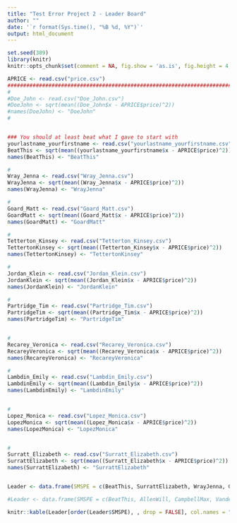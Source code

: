 ```yaml
---
title: "Test Error Project 2 - Leader Board"
author: ""
date: '`r format(Sys.time(), "%B %d, %Y")`'
output: html_document
---
```


```r
set.seed(389)
library(knitr)
knitr::opts_chunk$set(comment = NA, fig.show = 'as.is', fig.height = 4, fig.width = 4, prompt = TRUE, highlight = TRUE, tidy = FALSE, warning = FALSE, message = FALSE, tidy.opts=list(blank = TRUE, width.cutoff= 75, cache = TRUE))
```


```r
APRICE <- read.csv("price.csv")
#########################################################################
#
#Doe_John <- read.csv("Doe_John.csv")
#DoeJohn <- sqrt(mean((Doe_John$x - APRICE$price)^2))
#names(DoeJohn) <- "DoeJohn"
#


### You should at least beat what I gave to start with
yourlastname_yourfirstname <- read.csv("yourlastname_yourfirstname.csv")
BeatThis <- sqrt(mean((yourlastname_yourfirstname$x - APRICE$price)^2))
names(BeatThis) <- "BeatThis"

#
Wray_Jenna <- read.csv("Wray_Jenna.csv")
WrayJenna <- sqrt(mean((Wray_Jenna$x - APRICE$price)^2))
names(WrayJenna) <- "WrayJenna"

#
Goard_Matt <- read.csv("Goard_Matt.csv")
GoardMatt <- sqrt(mean((Goard_Matt$x - APRICE$price)^2))
names(GoardMatt) <- "GoardMatt"

#
Tetterton_Kinsey <- read.csv("Tetterton_Kinsey.csv")
TettertonKinsey <- sqrt(mean((Tetterton_Kinsey$x - APRICE$price)^2))
names(TettertonKinsey) <- "TettertonKinsey"

#
Jordan_Klein <- read.csv("Jordan_Klein.csv")
JordanKlein <- sqrt(mean((Jordan_Klein$x - APRICE$price)^2))
names(JordanKlein) <- "JordanKlein"

#
Partridge_Tim <- read.csv("Partridge_Tim.csv")
PartridgeTim <- sqrt(mean((Partridge_Tim$x - APRICE$price)^2))
names(PartridgeTim) <- "PartridgeTim"


#
Recarey_Veronica <- read.csv("Recarey_Veronica.csv")
RecareyVeronica <- sqrt(mean((Recarey_Veronica$x - APRICE$price)^2))
names(RecareyVeronica) <- "RecareyVeronica"

#
Lambdin_Emily <- read.csv("Lambdin_Emily.csv")
LambdinEmily <- sqrt(mean((Lambdin_Emily$x - APRICE$price)^2))
names(LambdinEmily) <- "LambdinEmily"


#
Lopez_Monica <- read.csv("Lopez_Monica.csv")
LopezMonica <- sqrt(mean((Lopez_Monica$x - APRICE$price)^2))
names(LopezMonica) <- "LopezMonica"


#
Surratt_Elizabeth <- read.csv("Surratt_Elizabeth.csv")
SurrattElizabeth <- sqrt(mean((Surratt_Elizabeth$x - APRICE$price)^2))
names(SurrattElizabeth) <- "SurrattElizabeth"



```


```r
Leader <- data.frame(SMSPE = c(BeatThis, SurrattElizabeth, WrayJenna, GoardMatt, TettertonKinsey, PartridgeTim, RecareyVeronica, LambdinEmily, LopezMonica,JordanKlein))
```

```r
#Leader <- data.frame(SMSPE = c(BeatThis, AllenWill, CampbellMax, VandenbergAndrew, DubeWill))
```

```r
knitr::kable(Leader[order(Leader$SMSPE), , drop = FALSE], col.names = "$\\sqrt{MSPE}$", align = "l")
```